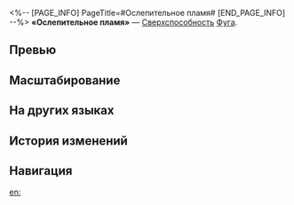 <%-- [PAGE_INFO]
PageTitle=#Ослепительное пламя#
[END_PAGE_INFO] --%>
{{Навык Инфобокс
|Название         = Ослепительное пламя
|Изображение      = Навык Ослепительное пламя.png
|Персонаж         = Фуга
|Тип              = Сверхспособность
|Тэг              = Групповая атака
|УронСтойк        = 20
|ЭнергияГен       = 5
|Энергия          = 130
|Длительность     = 
|Описание         = Наносит всем противникам огненный урон, равный {{Цвет|Выделенный|100%—220%}} от силы атаки Фуги. Эта атака истощает стойкость всех противников вне зависимости от типов их уязвимости. Противники с пробитой таким образом уязвимостью получают эффект пробития огненной уязвимости.
|Свойство1        = 
|Масштабирование1 = 
}}
'''«Ослепительное пламя»''' — [[Сверхспособность]] [[Фуга]].

==Превью==
{{Превью
|Файл = Ослепительное пламя Превью
}}

==Масштабирование==
{{Масштабирование навыка|тип=Сверхспособность
|100%;110%;120%;130%;140%;150%;162.5%;175%;187.5%;200%;210%;220%;230%;240%;250%
}}

==На других языках==
{{На других языках
|en   = Solar Splendor Shines Upon All
|zhs  = 阳极照世，离火满缀
|zht  = 陽極照世，離火滿綴
|ja   = {{Rubi|極陽|きょくよう}}は{{Rubi|遍|あまね}}く{{Rubi|世|よ}}を{{Rubi|照|て}}らす
|ko   = 세상을 비추는 태양, 하늘을 수놓는 불꽃
|es   = Refulgencia iluminadora
|fr   = Splendeur solaire éblouissante
|ru   = Ослепительное пламя
|th   = Solar Splendor Shines Upon All
|vi   = Ánh Dương Chiếu Thế, Li Hỏa Che Trời
|de   = Sonnenpracht scheint auf alle
|id   = Solar Splendor Shines Upon All
|pt   = O Esplendor Solar Brilha Sobre Todos Nós
}}

==История изменений==
{{История изменений|3.5}}

==Навигация==
{{Навык Навбокс|Фуга}}

[[en:]]